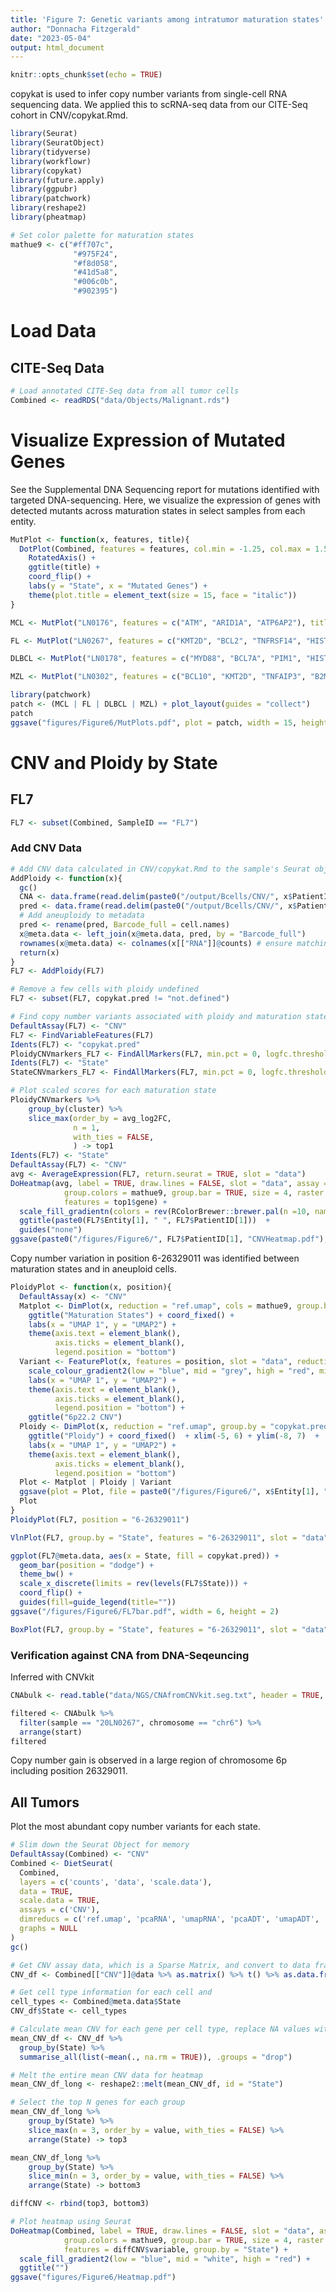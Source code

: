 ```yaml
---
title: 'Figure 7: Genetic variants among intratumor maturation states'
author: "Donnacha Fitzgerald"
date: "2023-05-04"
output: html_document
---
```


```r
knitr::opts_chunk$set(echo = TRUE)
```

copykat is used to infer copy number variants from single-cell RNA sequencing data. We applied this to scRNA-seq data from our CITE-Seq cohort in CNV/copykat.Rmd.

```r
library(Seurat)
library(SeuratObject)
library(tidyverse)
library(workflowr)
library(copykat)
library(future.apply)
library(ggpubr)
library(patchwork)
library(reshape2)
library(pheatmap)
```

```r
# Set color palette for maturation states
mathue9 <- c("#ff707c",
              "#975F24",
              "#f8d058",
              "#41d5a8",
              "#006c0b",
              "#902395")
```

# Load Data

## CITE-Seq Data 
```r
# Load annotated CITE-Seq data from all tumor cells
Combined <- readRDS("data/Objects/Malignant.rds")
```

# Visualize Expression of Mutated Genes

See the Supplemental DNA Sequencing report for mutations identified with targeted DNA-sequencing. Here, we visualize the expression of genes with detected mutants across maturation states in select samples from each entity.

```r
MutPlot <- function(x, features, title){ 
  DotPlot(Combined, features = features, col.min = -1.25, col.max = 1.5, scale.min = 0, scale.max = 100) + 
    RotatedAxis() + 
    ggtitle(title) + 
    coord_flip() +
    labs(y = "State", x = "Mutated Genes") +
    theme(plot.title = element_text(size = 15, face = "italic"))
}

MCL <- MutPlot("LN0176", features = c("ATM", "ARID1A", "ATP6AP2"), title = "MCL (LN0176)")

FL <- MutPlot("LN0267", features = c("KMT2D", "BCL2", "TNFRSF14", "HIST1H1E", "DTX1", "HIST1H1C", "EBF1", "HIST1H2BC", "ZNF608"), title = "FL (LN0267)")

DLBCL <- MutPlot("LN0178", features = c("MYD88", "BCL7A", "PIM1", "HIST1H1D"), title = "DLBCL (LN0178)")

MZL <- MutPlot("LN0302", features = c("BCL10", "KMT2D", "TNFAIP3", "B2M", "CARD11"), title = "MZL (LN0302)")
```

```r
library(patchwork)
patch <- (MCL | FL | DLBCL | MZL) + plot_layout(guides = "collect")
patch
ggsave("figures/Figure6/MutPlots.pdf", plot = patch, width = 15, height = 4)
```

# CNV and Ploidy by State

## FL7
```r
FL7 <- subset(Combined, SampleID == "FL7")
```

### Add CNV Data
```r
# Add CNV data calculated in CNV/copykat.Rmd to the sample's Seurat object.
AddPloidy <- function(x){
  gc()
  CNA <- data.frame(read.delim(paste0("/output/Bcells/CNV/", x$PatientID[1], "_copykat_CNA_results.txt")))
  pred <- data.frame(read.delim(paste0("/output/Bcells/CNV/", x$PatientID[1], "_copykat_prediction.txt")))
  # Add aneuploidy to metadata
  pred <- rename(pred, Barcode_full = cell.names)
  x@meta.data <- left_join(x@meta.data, pred, by = "Barcode_full")
  rownames(x@meta.data) <- colnames(x[["RNA"]]@counts) # ensure matching cell names
  return(x)
}
FL7 <- AddPloidy(FL7)
```
```r
# Remove a few cells with ploidy undefined
FL7 <- subset(FL7, copykat.pred != "not.defined")
```

```r
# Find copy number variants associated with ploidy and maturation states
DefaultAssay(FL7) <- "CNV"
FL7 <- FindVariableFeatures(FL7)
Idents(FL7) <- "copykat.pred"
PloidyCNVmarkers_FL7 <- FindAllMarkers(FL7, min.pct = 0, logfc.threshold = 0.1)
Idents(FL7) <- "State"
StateCNVmarkers_FL7 <- FindAllMarkers(FL7, min.pct = 0, logfc.threshold = 0.1)
```

```r
# Plot scaled scores for each maturation state
PloidyCNVmarkers %>%
    group_by(cluster) %>%
    slice_max(order_by = avg_log2FC,
              n = 1,
              with_ties = FALSE,
              ) -> top1
Idents(FL7) <- "State"
DefaultAssay(FL7) <- "CNV"
avg <- AverageExpression(FL7, return.seurat = TRUE, slot = "data") 
DoHeatmap(avg, label = TRUE, draw.lines = FALSE, slot = "data", assay = "CNV",
            group.colors = mathue9, group.bar = TRUE, size = 4, raster = FALSE,
            features = top1$gene) +
  scale_fill_gradientn(colors = rev(RColorBrewer::brewer.pal(n =10, name = "RdBu")))+
  ggtitle(paste0(FL7$Entity[1], " ", FL7$PatientID[1]))  +
  guides("none")
ggsave(paste0("/figures/Figure6/", FL7$PatientID[1], "CNVHeatmap.pdf"), width = 4, height = 5)
```

Copy number variation in position 6-26329011 was identified between maturation states and in aneuploid cells.

```r
PloidyPlot <- function(x, position){
  DefaultAssay(x) <- "CNV"
  Matplot <- DimPlot(x, reduction = "ref.umap", cols = mathue9, group.by = "State")  + xlim(-5, 6) + ylim(-8, 7) + 
    ggtitle("Maturation States") + coord_fixed() +
    labs(x = "UMAP 1", y = "UMAP2") +
    theme(axis.text = element_blank(),
          axis.ticks = element_blank(),
          legend.position = "bottom")
  Variant <- FeaturePlot(x, features = position, slot = "data", reduction = "ref.umap") + coord_fixed() +
    scale_colour_gradient2(low = "blue", mid = "grey", high = "red", midpoint = 0)  + xlim(-5, 6) + ylim(-8, 7)+
    labs(x = "UMAP 1", y = "UMAP2") +
    theme(axis.text = element_blank(),
          axis.ticks = element_blank(),
          legend.position = "bottom") +
    ggtitle("6p22.2 CNV")
  Ploidy <- DimPlot(x, reduction = "ref.umap", group.by = "copykat.pred") + 
    ggtitle("Ploidy") + coord_fixed()  + xlim(-5, 6) + ylim(-8, 7)  +
    labs(x = "UMAP 1", y = "UMAP2") +
    theme(axis.text = element_blank(),
          axis.ticks = element_blank(),
          legend.position = "bottom")
  Plot <- Matplot | Ploidy | Variant 
  ggsave(plot = Plot, file = paste0("/figures/Figure6/", x$Entity[1], "_", x$PatientID[1], ".pdf"), width = 10, height = 5)
  Plot
}
PloidyPlot(FL7, position = "6-26329011")
```
```r
VlnPlot(FL7, group.by = "State", features = "6-26329011", slot = "data")
```

```r
ggplot(FL7@meta.data, aes(x = State, fill = copykat.pred)) +
  geom_bar(position = "dodge") +
  theme_bw() +
  scale_x_discrete(limits = rev(levels(FL7$State))) +
  coord_flip() +
  guides(fill=guide_legend(title=""))
ggsave("/figures/Figure6/FL7bar.pdf", width = 6, height = 2)
```

```r
BoxPlot(FL7, group.by = "State", features = "6-26329011", slot = "data")
```

### Verification against CNA from DNA-Seqeuncing

Inferred with CNVkit

```r
CNAbulk <- read.table("data/NGS/CNAfromCNVkit.seg.txt", header = TRUE, sep = "\t")
```

```r
filtered <- CNAbulk %>% 
  filter(sample == "20LN0267", chromosome == "chr6") %>% 
  arrange(start)
filtered
```

Copy number gain is observed in a large region of chromosome 6p including position 26329011.


## All Tumors

Plot the most abundant copy number variants for each state.
```r
# Slim down the Seurat Object for memory
DefaultAssay(Combined) <- "CNV"
Combined <- DietSeurat(
  Combined,
  layers = c('counts', 'data', 'scale.data'),
  data = TRUE,
  scale.data = TRUE,
  assays = c('CNV'),
  dimreducs = c('ref.umap', 'pcaRNA', 'umapRNA', 'pcaADT', 'umapADT', 'MOFA', 'umapMOFA'),
  graphs = NULL
)
gc()
```


```r
# Get CNV assay data, which is a Sparse Matrix, and convert to data frame
CNV_df <- Combined[["CNV"]]@data %>% as.matrix() %>% t() %>% as.data.frame()

# Get cell type information for each cell and 
cell_types <- Combined@meta.data$State
CNV_df$State <- cell_types

# Calculate mean CNV for each gene per cell type, replace NA values with 0 (or any other appropriate value)
mean_CNV_df <- CNV_df %>%
  group_by(State) %>%
  summarise_all(list(~mean(., na.rm = TRUE)), .groups = "drop")

# Melt the entire mean CNV data for heatmap
mean_CNV_df_long <- reshape2::melt(mean_CNV_df, id = "State")

# Select the top N genes for each group
mean_CNV_df_long %>%
    group_by(State) %>%
    slice_max(n = 3, order_by = value, with_ties = FALSE) %>% 
    arrange(State) -> top3

mean_CNV_df_long %>%
    group_by(State) %>%
    slice_min(n = 3, order_by = value, with_ties = FALSE) %>% 
    arrange(State) -> bottom3

diffCNV <- rbind(top3, bottom3)

# Plot heatmap using Seurat
DoHeatmap(Combined, label = TRUE, draw.lines = FALSE, slot = "data", assay = "CNV",
            group.colors = mathue9, group.bar = TRUE, size = 4, raster = TRUE,
            features = diffCNV$variable, group.by = "State") +
  scale_fill_gradient2(low = "blue", mid = "white", high = "red") +
  ggtitle("")
ggsave("figures/Figure6/Heatmap.pdf")
```
